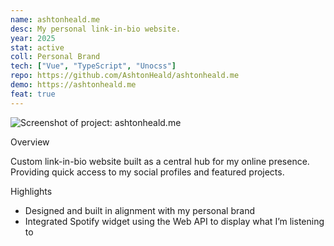 ```yaml
---
name: ashtonheald.me
desc: My personal link-in-bio website.
year: 2025
stat: active
coll: Personal Brand
tech: ["Vue", "TypeScript", "Unocss"]
repo: https://github.com/AshtonHeald/ashtonheald.me
demo: https://ashtonheald.me
feat: true
---
```



![Screenshot of project: ashtonheald.me](https://ashtonheald.me/agh-lib-opengraph.png)

<SectionHeading>Overview</SectionHeading>

Custom link-in-bio website built as a central hub for my online presence. Providing quick access to my social profiles and featured projects.

<SectionHeading>Highlights</SectionHeading>

- Designed and built in alignment with my personal brand
- Integrated Spotify widget using the Web API to display what I’m listening to
